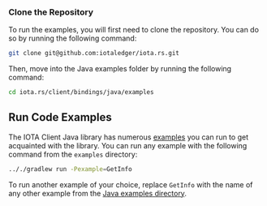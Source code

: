 ### Clone the Repository

To run the examples, you will first need to clone the repository. You can do so by running the following command:

```bash
git clone git@github.com:iotaledger/iota.rs.git
```

Then, move into the Java examples folder by running the following command:

```bash
cd iota.rs/client/bindings/java/examples
```

## Run Code Examples

The IOTA Client Java library has numerous [examples](https://github.com/iotaledger/iota.rs/tree/develop/client/bindings/java/examples/src)
you can run to get acquainted with the library. You can run any example with the following
command from the `examples` directory:

```bash
.././gradlew run -Pexample=GetInfo
```

To run another example of your choice, replace `GetInfo` with the name of any other example from the [Java examples directory](https://github.com/iotaledger/iota.rs/tree/develop/bindings/java/examples/src).
